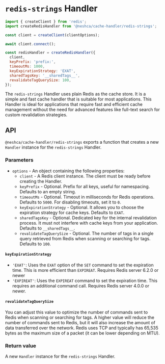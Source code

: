 # `redis-strings` Handler

```js
import { createClient } from 'redis';
import createRedisHandler from '@neshca/cache-handler/redis-strings';

const client = createClient(clientOptions);

await client.connect();

const redisHandler = createRedisHandler({
  client,
  keyPrefix: 'prefix:',
  timeoutMs: 1000,
  keyExpirationStrategy: 'EXAT',
  sharedTagsKey: '__sharedTags__',
  revalidateTagQuerySize: 100,
});
```

The `redis-strings` Handler uses plain Redis as the cache store. It is a simple and fast cache handler that is suitable for most applications. This Handler is ideal for applications that require fast and efficient cache management without the need for advanced features like full-text search for custom revalidation strategies.

## API

`@neshca/cache-handler/redis-strings` exports a function that creates a new `Handler` instance for the `redis-strings` Handler.

### Parameters

- `options` - An object containing the following properties:
  - `client` - A Redis client instance. The client must be ready before creating the Handler.
  - `keyPrefix` - Optional. Prefix for all keys, useful for namespacing. Defaults to an empty string.
  - `timeoutMs` - Optional. Timeout in milliseconds for Redis operations. Defaults to `5000`. For disabling timeouts, set it to `0`.
  - `keyExpirationStrategy` - Optional. It allows you to choose the expiration strategy for cache keys. Defaults to `EXAT`.
  - `sharedTagsKey` - Optional. Dedicated key for the internal revalidation process. It must not interfere with cache keys from your application. Defaults to `__sharedTags__`.
  - `revalidateTagQuerySize` - Optional. The number of tags in a single query retrieved from Redis when scanning or searching for tags. Defaults to `100`.

#### `keyExpirationStrategy`

- `'EXAT'`: Uses the `EXAT` option of the `SET` command to set the expiration time. This is more efficient than `EXPIREAT`. Requires Redis server 6.2.0 or newer
- `'EXPIREAT'`: Uses the `EXPIREAT` command to set the expiration time. This requires an additional command call. Requires Redis server 4.0.0 or newer.

#### `revalidateTagQuerySize`

You can adjust this value to optimize the number of commands sent to Redis when scanning or searching for tags. A higher value will reduce the number of commands sent to Redis, but it will also increase the amount of data transferred over the network. Redis uses TCP and typically has 65,535 bytes as the maximum size of a packet (it can be lower depending on MTU).

### Return value

A new `Handler` instance for the `redis-strings` Handler.
